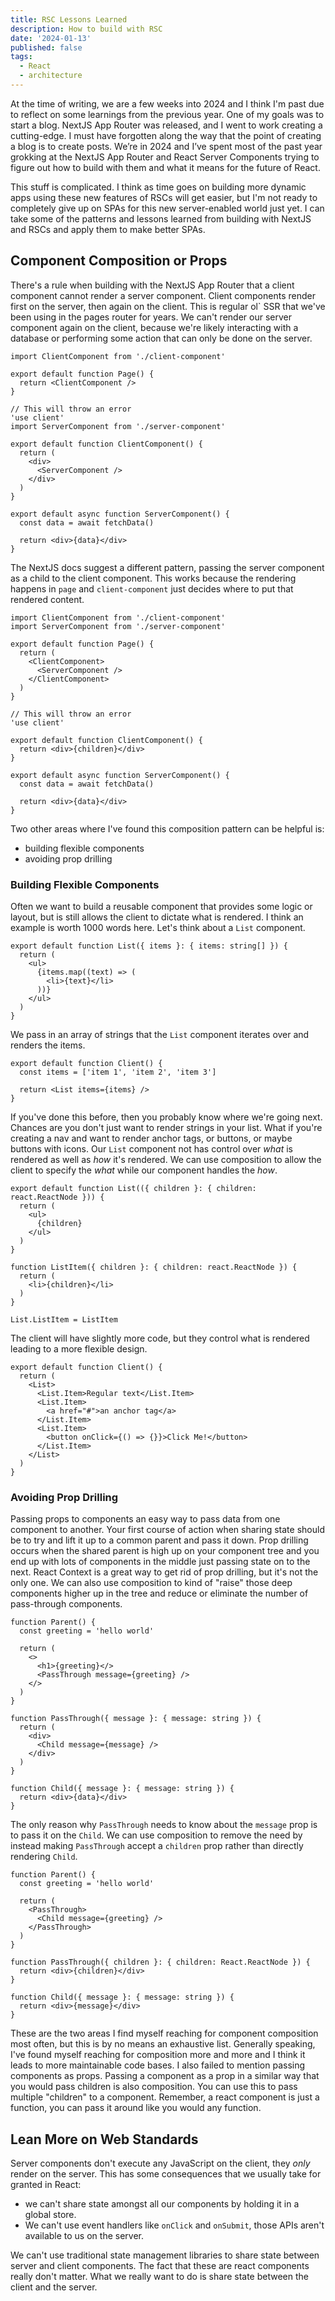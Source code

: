 ```yaml
---
title: RSC Lessons Learned
description: How to build with RSC
date: '2024-01-13'
published: false
tags:
  - React
  - architecture
---
```


At the time of writing, we are a few weeks into 2024 and I think I'm past due to reflect on some learnings from the previous year. One of my goals was to start a blog. NextJS App Router was released, and I went to work creating a cutting-edge. I must have forgotten along the way that the point of creating a blog is to create posts. We’re in 2024 and I’ve spent most of the past year grokking at the NextJS App Router and React Server Components trying to figure out how to build with them and what it means for the future of React.

This stuff is complicated. I think as time goes on building more dynamic apps using these new features of RSCs will get easier, but I'm not ready to completely give up on SPAs for this new server-enabled world just yet. I can take some of the patterns and lessons learned from building with NextJS and RSCs and apply them to make better SPAs.

## Component Composition or Props

There's a rule when building with the NextJS App Router that a client component cannot render a server component. Client components render first on the server, then again on the client. This is regular ol` SSR that we've been using in the pages router for years. We can't render our server component again on the client, because we're likely interacting with a database or performing some action that can only be done on the server.

```tsx showLineNumbers title="page.tsx"
import ClientComponent from './client-component'

export default function Page() {
  return <ClientComponent />
}
```

```tsx showLineNumbers title="client-component.tsx"
// This will throw an error
'use client'
import ServerComponent from './server-component'

export default function ClientComponent() {
  return (
    <div>
      <ServerComponent />
    </div>
  )
}
```

```tsx showLineNumbers title="server-component.tsx"
export default async function ServerComponent() {
  const data = await fetchData()

  return <div>{data}</div>
}
```

The NextJS docs suggest a different pattern, passing the server component as a child to the client component. This works because the rendering happens in `page` and `client-component` just decides where to put that rendered content.

```tsx showLineNumbers title="page.tsx"
import ClientComponent from './client-component'
import ServerComponent from './server-component'

export default function Page() {
  return (
    <ClientComponent>
      <ServerComponent />
    </ClientComponent>
  )
}
```

```tsx showLineNumbers title="client-component.tsx"
// This will throw an error
'use client'

export default function ClientComponent() {
  return <div>{children}</div>
}
```

```tsx showLineNumbers title="server-component.tsx"
export default async function ServerComponent() {
  const data = await fetchData()

  return <div>{data}</div>
}
```

Two other areas where I've found this composition pattern can be helpful is:

- building flexible components
- avoiding prop drilling

### Building Flexible Components

Often we want to build a reusable component that provides some logic or layout, but is still allows the client to dictate what is rendered. I think an example is worth 1000 words here. Let's think about a `List` component.

```tsx showLineNumbers title="list.tsx"
export default function List({ items }: { items: string[] }) {
  return (
    <ul>
      {items.map((text) => (
        <li>{text}</li>
      ))}
    </ul>
  )
}
```

We pass in an array of strings that the `List` component iterates over and renders the items.

```tsx showLineNumbers title="client.tsx"
export default function Client() {
  const items = ['item 1', 'item 2', 'item 3']

  return <List items={items} />
}
```

If you've done this before, then you probably know where we're going next. Chances are you don't just want to render strings in your list. What if you're creating a nav and want to render anchor tags, or buttons, or maybe buttons with icons. Our `List` component not has control over _what_ is rendered as well as _how_ it's rendered. We can use composition to allow the client to specify the _what_ while our component handles the _how_.

```tsx showLineNumbers title="list.tsx"
export default function List(({ children }: { children: react.ReactNode })) {
  return (
    <ul>
      {children}
    </ul>
  )
}

function ListItem({ children }: { children: react.ReactNode }) {
  return (
    <li>{children}</li>
  )
}

List.ListItem = ListItem
```

The client will have slightly more code, but they control what is rendered leading to a more flexible design.

```tsx showLineNumbers title="client.tsx"
export default function Client() {
  return (
    <List>
      <List.Item>Regular text</List.Item>
      <List.Item>
        <a href="#">an anchor tag</a>
      </List.Item>
      <List.Item>
        <button onClick={() => {}}>Click Me!</button>
      </List.Item>
    </List>
  )
}
```

### Avoiding Prop Drilling

Passing props to components an easy way to pass data from one component to another. Your first course of action when sharing state should be to try and lift it up to a common parent and pass it down. Prop drilling occurs when the shared parent is high up on your component tree and you end up with lots of components in the middle just passing state on to the next. React Context is a great way to get rid of prop drilling, but it's not the only one. We can also use composition to kind of "raise" those deep components higher up in the tree and reduce or eliminate the number of pass-through components.

```tsx showLineNumbers
function Parent() {
  const greeting = 'hello world'

  return (
    <>
      <h1>{greeting}</>
      <PassThrough message={greeting} />
    </>
  )
}

function PassThrough({ message }: { message: string }) {
  return (
    <div>
      <Child message={message} />
    </div>
  )
}

function Child({ message }: { message: string }) {
  return <div>{data}</div>
}
```

The only reason why `PassThrough` needs to know about the `message` prop is to pass it on the `Child`. We can use composition to remove the need by instead making `PassThrough` accept a `children` prop rather than directly rendering `Child`.

```tsx showLineNumbers
function Parent() {
  const greeting = 'hello world'

  return (
    <PassThrough>
      <Child message={greeting} />
    </PassThrough>
  )
}

function PassThrough({ children }: { children: React.ReactNode }) {
  return <div>{children}</div>
}

function Child({ message }: { message: string }) {
  return <div>{message}</div>
}
```

These are the two areas I find myself reaching for component composition most often, but this is by no means an exhaustive list. Generally speaking, I've found myself reaching for composition more and more and I think it leads to more maintainable code bases. I also failed to mention passing components as props. Passing a component as a prop in a similar way that you would pass children is also composition. You can use this to pass multiple "children" to a component. Remember, a react component is just a function, you can pass it around like you would any function.

## Lean More on Web Standards

Server components don't execute any JavaScript on the client, they _only_ render on the server. This has some consequences that we usually take for granted in React:

- we can't share state amongst all our components by holding it in a global store.
- We can't use event handlers like `onClick` and `onSubmit`, those APIs aren't available to us on the server.

We can't use traditional state management libraries to share state between server and client components. The fact that these are react components really don't matter. What we really want to do is share state between the client and the server.
